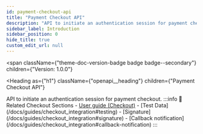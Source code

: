 ```yaml
---
id: payment-checkout-api
title: "Payment Checkout API"
description: "API to initiate an authentication session for payment checkout."
sidebar_label: Introduction
sidebar_position: 0
hide_title: true
custom_edit_url: null
---
```



<span
  className={"theme-doc-version-badge badge badge--secondary"}
  children={"Version: 1.0.0"}
>
</span>

<Heading
  as={"h1"}
  className={"openapi__heading"}
  children={"Payment Checkout API"}
>
</Heading>
API to initiate an authentication session for payment checkout.
:::info 🔗 Related Checkout Sections
- <a href="/docs/guides/checkout_integration" target="_blank" rel="noopener noreferrer">User guide (Checkout)</a>
- [Test Data](/docs/guides/checkout_integration#testing)
- [Signature](/docs/guides/checkout_integration#signature)
- [Callback notification](/docs/guides/checkout_integration#callback-notification)
:::


